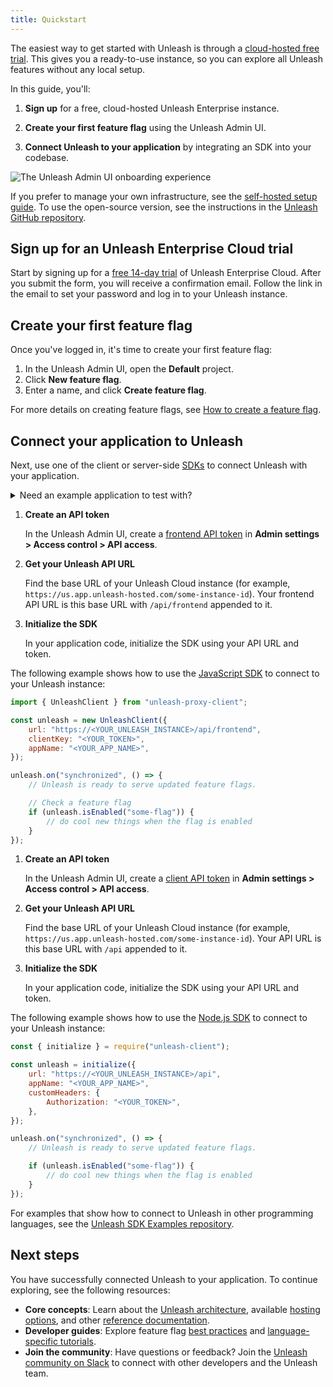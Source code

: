 ```yaml
---
title: Quickstart
---
```




The easiest way to get started with Unleash is through a [cloud-hosted free trial](https://www.getunleash.io/plans/enterprise-payg). This gives you a ready-to-use instance, so you can explore all Unleash features without any local setup.

In this guide, you'll:

1. **Sign up** for a free, cloud-hosted Unleash Enterprise instance.

2. **Create your first feature flag** using the Unleash Admin UI.

3. **Connect Unleash to your application** by integrating an SDK into your codebase.

![The Unleash Admin UI onboarding experience](/img/onboarding-experience.png)

If you prefer to manage your own infrastructure, see the [self-hosted setup guide](./using-unleash/deploy/getting-started). To use the open-source version, see the instructions in the [Unleash GitHub repository](https://github.com/Unleash/unleash?tab=readme-ov-file#get-started-with-unleash).

## Sign up for an Unleash Enterprise Cloud trial

Start by signing up for a [free 14-day trial](https://www.getunleash.io/plans/enterprise-payg) of Unleash Enterprise Cloud.
After you submit the form, you will receive a confirmation email. Follow the link in the email to set your password and log in to your Unleash instance.

## Create your first feature flag

Once you've logged in, it's time to create your first feature flag:

1. In the Unleash Admin UI, open the **Default** project.
2. Click **New feature flag**.
3. Enter a name, and click **Create feature flag**.

For more details on creating feature flags, see [How to create a feature flag](/how-to-create-feature-flag).

## Connect your application to Unleash

Next, use one of the client or server-side [SDKs](/reference/sdks) to connect Unleash with your application. 

<details>
  <summary>Need an example application to test with?</summary>

    Explore our SDK examples directly in your browser with CodeSandbox. Check out the [Unleash SDK Examples](https://github.com/Unleash/unleash-sdk-examples) repository to try one now.
</details>

<Tabs groupId="connect-sdk-quickstart">

<TabItem value="sdk-client-side" label="Connect a client-side SDK">

1. **Create an API token**

    In the Unleash Admin UI, create a [frontend API token](/reference/api-tokens-and-client-keys#frontend-tokens) in **Admin settings > Access control > API access**. 
2. **Get your Unleash API URL**

    Find the base URL of your Unleash Cloud instance (for example, `https://us.app.unleash-hosted.com/some-instance-id`). Your frontend API URL is this base URL with `/api/frontend` appended to it.
3. **Initialize the SDK**
    
    In your application code, initialize the SDK using your API URL and token.

The following example shows how to use the [JavaScript SDK](/reference/sdks/javascript-browser) to connect to your Unleash instance:

```javascript title="JavaScript SDK"
import { UnleashClient } from "unleash-proxy-client";

const unleash = new UnleashClient({
    url: "https://<YOUR_UNLEASH_INSTANCE>/api/frontend",
    clientKey: "<YOUR_TOKEN>",
    appName: "<YOUR_APP_NAME>",
});

unleash.on("synchronized", () => {
    // Unleash is ready to serve updated feature flags.

    // Check a feature flag
    if (unleash.isEnabled("some-flag")) {
        // do cool new things when the flag is enabled
    }
});
```

</TabItem>
<TabItem value="sdk-server-side" label="Connect a server-side SDK">

1. **Create an API token**

    In the Unleash Admin UI, create a [client API token](/reference/api-tokens-and-client-keys#client-tokens) in **Admin settings > Access control > API access**. 
2. **Get your Unleash API URL**

    Find the base URL of your Unleash Cloud instance (for example, `https://us.app.unleash-hosted.com/some-instance-id`). Your API URL is this base URL with `/api` appended to it.
3. **Initialize the SDK**

    In your application code, initialize the SDK using your API URL and token.

The following example shows how to use the [Node.js SDK](/reference/sdks/node) to connect to your Unleash instance:

```javascript title="Node.js SDK"
const { initialize } = require("unleash-client");

const unleash = initialize({
    url: "https://<YOUR_UNLEASH_INSTANCE>/api",
    appName: "<YOUR_APP_NAME>",
    customHeaders: {
        Authorization: "<YOUR_TOKEN>",
    },
});

unleash.on("synchronized", () => {
    // Unleash is ready to serve updated feature flags.

    if (unleash.isEnabled("some-flag")) {
        // do cool new things when the flag is enabled
    }
});
```

</TabItem>
</Tabs>

For examples that show how to connect to Unleash in other programming languages, see the [Unleash SDK Examples repository](https://github.com/Unleash/unleash-sdk-examples).


## Next steps

You have successfully connected Unleash to your application. To continue exploring, see the following resources:

- **Core concepts**: Learn about the [Unleash architecture](/understanding-unleash/unleash-overview), available [hosting options](/understanding-unleash/hosting-options), and other [reference documentation](/reference/projects).
- **Developer guides**: Explore feature flag [best practices](/topics/feature-flags/feature-flag-best-practices) and [language-specific tutorials](/feature-flag-tutorials/react).
- **Join the community**: Have questions or feedback? Join the [Unleash community on Slack](https://slack.unleash.run) to connect with other developers and the Unleash team.
